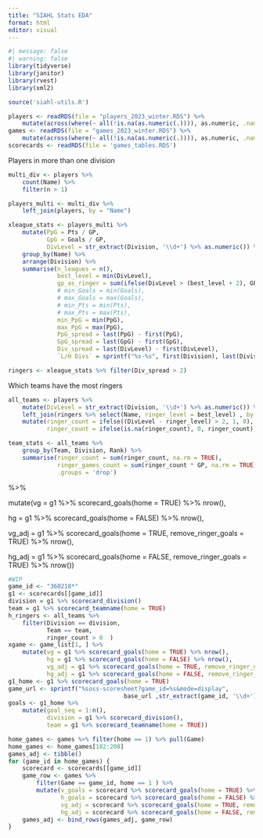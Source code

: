 ```yaml
---
title: "SIAHL Stats EDA"
format: html
editor: visual
---
```


```r
#| message: false
#| warning: false
library(tidyverse)
library(janitor)
library(rvest)
library(xml2)

source('siahl-utils.R')

players <- readRDS(file = "players_2023_winter.RDS") %>% 
    mutate(across(where(~ all(!is.na(as.numeric(.)))), as.numeric, .names = "{.col}"))
games <- readRDS(file = "games_2023_winter.RDS") %>% 
    mutate(across(where(~ all(!is.na(as.numeric(.)))), as.numeric, .names = "{.col}"))
scorecards <- readRDS(file = 'games_tables.RDS')

```

Players in more than one division

```r
multi_div <- players %>% 
    count(Name) %>% 
    filter(n > 1)

players_multi <- multi_div %>% 
    left_join(players, by = "Name") 
```

```r
xleague_stats <- players_multi %>% 
    mutate(PpG = Pts / GP,
           GpG = Goals / GP,
           DivLevel = str_extract(Division, '\\d+') %>% as.numeric()) %>% 
    group_by(Name) %>% 
    arrange(Division) %>% 
    summarise(n_leagues = n(),
              best_level = min(DivLevel),
              gp_as_ringer = sum(ifelse(DivLevel > (best_level + 2), GP, 0)),
              # min_Goals = min(Goals),
              # max_Goals = max(Goals),
              # min_Pts = min(Pts),
              # max_Pts = max(Pts),
              min_PpG = min(PpG),
              max_PpG = max(PpG),
              PpG_spread = last(PpG) - first(PpG),
              GpG_spread = last(GpG) - first(GpG),
              Div_spread = last(DivLevel) - first(DivLevel),
              `L/H Divs` = sprintf("%s-%s", first(Division), last(Division)) )
```

```r
ringers <- xleague_stats %>% filter(Div_spread > 2)
```

Which teams have the most ringers

```r
all_teams <- players %>% 
    mutate(DivLevel = str_extract(Division, '\\d+') %>% as.numeric()) %>% 
    left_join(ringers %>% select(Name, ringer_level = best_level) , by = 'Name') %>% 
    mutate(ringer_count = ifelse((DivLevel - ringer_level) > 2, 1, 0),
           ringer_count = ifelse(is.na(ringer_count), 0, ringer_count))

team_stats <- all_teams %>% 
    group_by(Team, Division, Rank) %>% 
    summarise(ringer_count = sum(ringer_count, na.rm = TRUE),
              ringer_games_count = sum(ringer_count * GP, na.rm = TRUE),
              .groups = 'drop')
```

%\>%

mutate(vg = g1 %\>% scorecard_goals(home = TRUE) %\>% nrow(),

hg = g1 %\>% scorecard_goals(home = FALSE) %\>% nrow(),

vg_adj = g1 %\>% scorecard_goals(home = TRUE, remove_ringer_goals = TRUE) %\>% nrow(),

hg_adj = g1 %\>% scorecard_goals(home = FALSE, remove_ringer_goals = TRUE) %\>% nrow())

```r
#WIP
game_id <- "360218*"
g1 <- scorecards[[game_id]]
division = g1 %>% scorecard_division()
team = g1 %>% scorecard_teamname(home = TRUE)
h_ringers <- all_teams %>% 
    filter(Division == division,
           Team == team,
           ringer_count > 0  )
xgame <- game_list[1, ] %>% 
    mutate(vg = g1 %>% scorecard_goals(home = TRUE) %>% nrow(),
           hg = g1 %>% scorecard_goals(home = FALSE) %>% nrow(),
           vg_adj = g1 %>% scorecard_goals(home = TRUE, remove_ringer_goals = TRUE) %>% nrow(),
           hg_adj = g1 %>% scorecard_goals(home = FALSE, remove_ringer_goals = TRUE) %>% nrow())
g1_home <- g1 %>% scorecard_goals(home = TRUE)
game_url <- sprintf("%soss-scoresheet?game_id=%s&mode=display", 
                                 base_url ,str_extract(game_id, '\\d+'))
goals <- g1_home %>% 
    mutate(goal_seq = 1:n(),
           division = g1 %>% scorecard_division(),
           team = g1 %>% scorecard_teamname(home = TRUE))
```

```r
home_games <- games %>% filter(home == 1) %>% pull(Game)
home_games <- home_games[182:200]
games_adj <- tibble()
for (game_id in home_games) {
    scorecard <- scorecards[[game_id]]
    game_row <- games %>% 
        filter(Game == game_id, home == 1 ) %>% 
        mutate(v_goals = scorecard %>% scorecard_goals(home = TRUE) %>% nrow(),
               h_goals = scorecard %>% scorecard_goals(home = FALSE) %>% nrow(),
               vg_adj = scorecard %>% scorecard_goals(home = TRUE, remove_ringer_goals = TRUE) %>% nrow(),
               hg_adj = scorecard %>% scorecard_goals(home = FALSE, remove_ringer_goals = TRUE) %>% nrow())
    games_adj <- bind_rows(games_adj, game_row)
}
```
